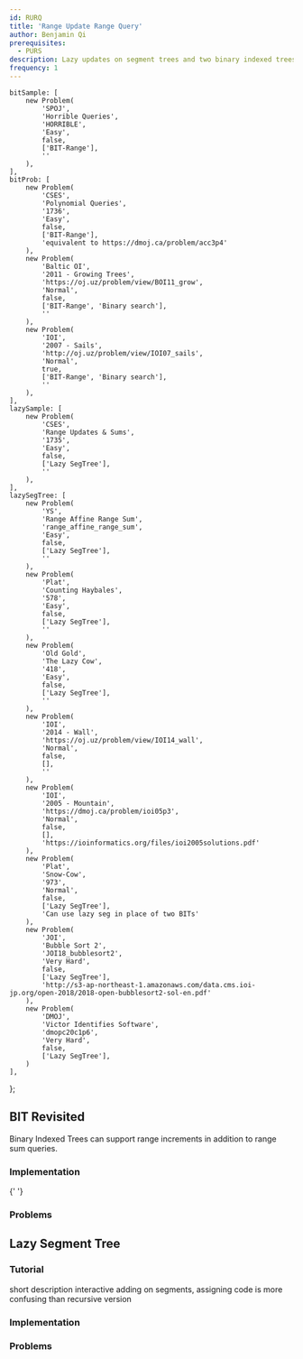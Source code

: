 ```yaml
---
id: RURQ
title: 'Range Update Range Query'
author: Benjamin Qi
prerequisites:
  - PURS
description: Lazy updates on segment trees and two binary indexed trees in conjunction.
frequency: 1
---
```




	bitSample: [
		new Problem(
			'SPOJ',
			'Horrible Queries',
			'HORRIBLE',
			'Easy',
			false,
			['BIT-Range'],
			''
		),
	],
	bitProb: [
		new Problem(
			'CSES',
			'Polynomial Queries',
			'1736',
			'Easy',
			false,
			['BIT-Range'],
			'equivalent to https://dmoj.ca/problem/acc3p4'
		),
		new Problem(
			'Baltic OI',
			'2011 - Growing Trees',
			'https://oj.uz/problem/view/BOI11_grow',
			'Normal',
			false,
			['BIT-Range', 'Binary search'],
			''
		),
		new Problem(
			'IOI',
			'2007 - Sails',
			'http://oj.uz/problem/view/IOI07_sails',
			'Normal',
			true,
			['BIT-Range', 'Binary search'],
			''
		),
	],
	lazySample: [
		new Problem(
			'CSES',
			'Range Updates & Sums',
			'1735',
			'Easy',
			false,
			['Lazy SegTree'],
			''
		),
	],
	lazySegTree: [
		new Problem(
			'YS',
			'Range Affine Range Sum',
			'range_affine_range_sum',
			'Easy',
			false,
			['Lazy SegTree'],
			''
		),
		new Problem(
			'Plat',
			'Counting Haybales',
			'578',
			'Easy',
			false,
			['Lazy SegTree'],
			''
		),
		new Problem(
			'Old Gold',
			'The Lazy Cow',
			'418',
			'Easy',
			false,
			['Lazy SegTree'],
			''
		),
		new Problem(
			'IOI',
			'2014 - Wall',
			'https://oj.uz/problem/view/IOI14_wall',
			'Normal',
			false,
			[],
			''
		),
		new Problem(
			'IOI',
			'2005 - Mountain',
			'https://dmoj.ca/problem/ioi05p3',
			'Normal',
			false,
			[],
			'https://ioinformatics.org/files/ioi2005solutions.pdf'
		),
		new Problem(
			'Plat',
			'Snow-Cow',
			'973',
			'Normal',
			false,
			['Lazy SegTree'],
			'Can use lazy seg in place of two BITs'
		),
		new Problem(
			'JOI',
			'Bubble Sort 2',
			'JOI18_bubblesort2',
			'Very Hard',
			false,
			['Lazy SegTree'],
			'http://s3-ap-northeast-1.amazonaws.com/data.cms.ioi-jp.org/open-2018/2018-open-bubblesort2-sol-en.pdf'
		),
		new Problem(
			'DMOJ',
			'Victor Identifies Software',
			'dmopc20c1p6',
			'Very Hard',
			false,
			['Lazy SegTree'],
		)
	],
};

## BIT Revisited

<FocusProblem problem={problems.bitSample[0]} />

Binary Indexed Trees can support range increments in addition to range sum queries.

<Resources>
	<Resource
		source="GFG"
		title="Range Update Point Query"
		url="binary-indexed-tree-range-updates-point-queries/"
	></Resource>
	<Resource
		source="GFG"
		title="Range Update Range Query"
		url="binary-indexed-tree-range-update-range-queries/"
	></Resource>
	<Resource
		source="bmerry"
		title="Interval Trees"
		url="https://saco-evaluator.org.za/presentations/camp2_2014/interval-trees.pdf#page=36"
		starred
	></Resource>
</Resources>

### Implementation

<Resources>
	<Resource
		source="Benq"
		title="BITrange"
		url="https://github.com/bqi343/USACO/blob/master/Implementations/content/data-structures/1D%20Range%20Queries%20(9.2)/BITrange.h"
	>
		{' '}
	</Resource>
</Resources>

<IncompleteSection />

### Problems

<Problems problems={problems.bitProb} />

## Lazy Segment Tree

<FocusProblem problem={problems.lazySample[0]} />

### Tutorial

<Resources>
	<Resource source="CF" title="EDU: Segment Tree Pt 2" url="https://codeforces.com/edu/course/2/lesson/5" starred>
	</Resource>
	<Resource source="CPH" title="28.1 - Segment Trees Revisited" starred>
		short description
	</Resource>
	<Resource source="CSA" title="Segment Trees" url="segment_trees" starred>
		interactive
	</Resource>
	<Resource
		source="cp-algo"
		title="Segment Tree"
		url="data_structures/segment_tree.html"
		starred
	>
		adding on segments, assigning
	</Resource>
	<Resource source="CF" title="Efficient and easy segment trees" url="18051">
		code is more confusing than recursive version
	</Resource>
</Resources>

### Implementation

<IncompleteSection />

### Problems

<Problems problems={problems.lazySegTree} />
